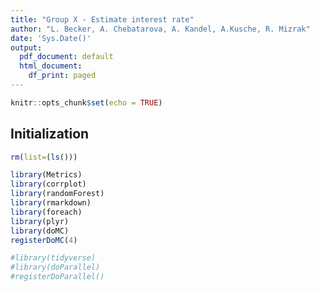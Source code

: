 ```yaml
---
title: "Group X - Estimate interest rate"
author: "L. Becker, A. Chebatarova, A. Kandel, A.Kusche, R. Mizrak"
date: 'Sys.Date()'
output:
  pdf_document: default
  html_document:
    df_print: paged
---
```


```r
knitr::opts_chunk$set(echo = TRUE)
```
## Initialization

```r
rm(list=(ls()))

library(Metrics)
library(corrplot)
library(randomForest)
library(rmarkdown)
library(foreach)
library(plyr)
library(doMC)
registerDoMC(4)

#library(tidyverse)
#library(doParallel)  
#registerDoParallel()
```
